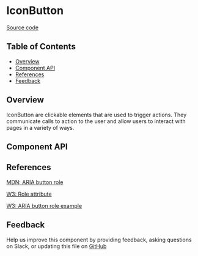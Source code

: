 
# IconButton

[Source code](https://github.com/leemonade/bubbles/tree/main/packages/components/src/form/IconButton/IconButton.js)

## Table of Contents

<!-- START doctoc generated TOC please keep comment here to allow auto update -->
<!-- DON'T EDIT THIS SECTION, INSTEAD RE-RUN doctoc TO UPDATE -->

- [Overview](#overview)
- [Component API](#component-api)
- [References](#references)
- [Feedback](#feedback)

## Overview

IconButton are clickable elements that are used to trigger actions. They
communicate calls to action to the user and allow users to interact with pages
in a variety of ways.

<Preview>
  <Story id="atoms-form-iconbutton--playground" />
</Preview>

## Component API

<Props of={IconButton} />

## References

[MDN: ARIA button role](https://developer.mozilla.org/en-US/docs/Web/Accessibility/ARIA/Roles/button_role)

[W3: Role attribute](https://www.w3.org/WAI/PF/HTML/wiki/RoleAttribute)

[W3: ARIA button role example](https://www.w3.org/WAI/ARIA/apg/example-index/button/button.html)

## Feedback

Help us improve this component by providing feedback, asking questions on Slack,
or updating this file on
[GitHub](https://github.com/leemonade/bubbles/edit/main/packages/components/src/form/IconButton/IconButton.mdx)
